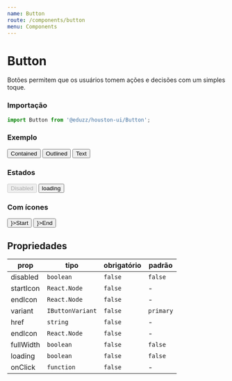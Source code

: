 ```yaml
---
name: Button
route: /components/button
menu: Components
---
```





# Button

Botões permitem que os usuários tomem ações e decisões com um simples toque.

### Importação

```js
import Button from '@eduzz/houston-ui/Button';
```

### Exemplo

<Playground>
  <Row>
    <Column>
      <Button>Contained</Button>
    </Column>
    <Column>
      <Button variant='outlined'>Outlined</Button>
    </Column>
    <Column>
      <Button variant='text'>Text</Button>
    </Column>
  </Row>
</Playground>

### Estados

<Playground>
  <Row>
    <Column>
      <Button disabled>Disabled</Button>
    </Column>
    <Column>
      <Button loading>loading</Button>
    </Column>
  </Row>
</Playground>

### Com ícones

<Playground>
  <Row>
    <Column>
      <Button startIcon={<InsertEmoticonIcon />}>Start</Button>
    </Column>
    <Column>
      <Button endIcon={<InsertEmoticonIcon />}>End</Button>
    </Column>
  </Row>
</Playground>

## Propriedades

| prop      | tipo             | obrigatório | padrão    |
| --------- | ---------------- | ----------- | --------- |
| disabled  | `boolean`        | `false`     | `false`   |
| startIcon | `React.Node`     | `false`     | -         |
| endIcon   | `React.Node`     | `false`     | -         |
| variant   | `IButtonVariant` | `false`     | `primary` |
| href      | `string`         | `false`     | -         |
| endIcon   | `React.Node`     | `false`     | -         |
| fullWidth | `boolean`        | `false`     | `false`   |
| loading   | `boolean`        | `false`     | `false`   |
| onClick   | `function`       | `false`     | -         |
